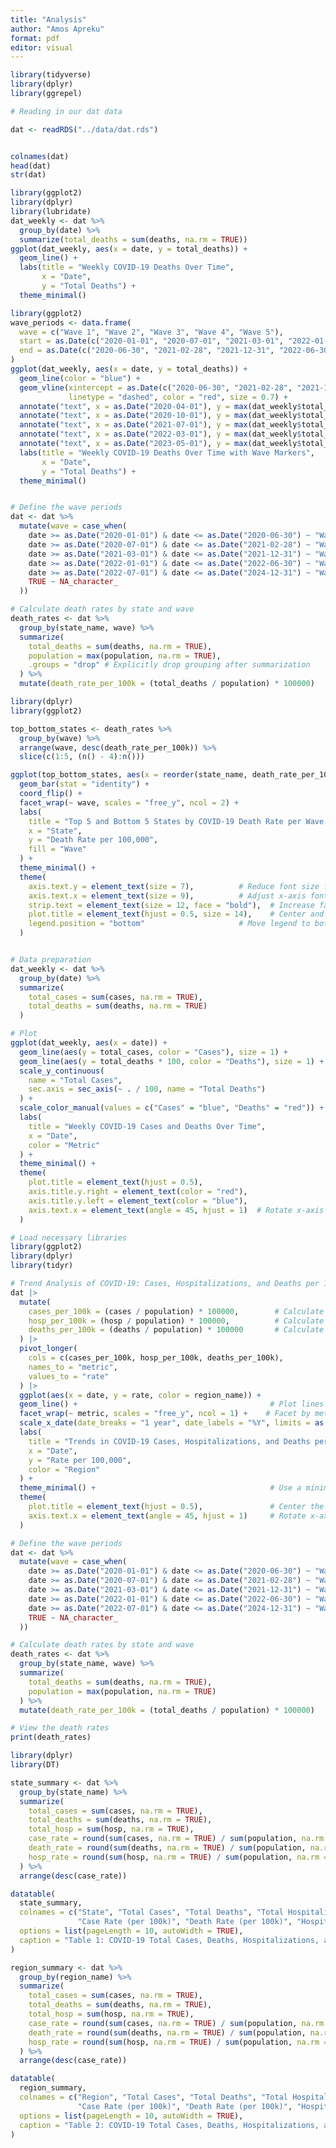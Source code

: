 ```yaml
---
title: "Analysis"
author: "Amos Apreku"
format: pdf
editor: visual
---
```


```r
library(tidyverse)
library(dplyr)
library(ggrepel)
```

```r
# Reading in our dat data

dat <- readRDS("../data/dat.rds")



```

```r
colnames(dat)
head(dat)
str(dat)

```

```r
library(ggplot2)
library(dplyr)
library(lubridate)
dat_weekly <- dat %>%
  group_by(date) %>%
  summarize(total_deaths = sum(deaths, na.rm = TRUE))
ggplot(dat_weekly, aes(x = date, y = total_deaths)) +
  geom_line() +
  labs(title = "Weekly COVID-19 Deaths Over Time",
       x = "Date",
       y = "Total Deaths") +
  theme_minimal()

```

```r
library(ggplot2)
wave_periods <- data.frame(
  wave = c("Wave 1", "Wave 2", "Wave 3", "Wave 4", "Wave 5"),
  start = as.Date(c("2020-01-01", "2020-07-01", "2021-03-01", "2022-01-01", "2022-07-01")),
  end = as.Date(c("2020-06-30", "2021-02-28", "2021-12-31", "2022-06-30", "2024-12-31"))
)
ggplot(dat_weekly, aes(x = date, y = total_deaths)) +
  geom_line(color = "blue") +
  geom_vline(xintercept = as.Date(c("2020-06-30", "2021-02-28", "2021-12-31", "2022-06-30")), 
             linetype = "dashed", color = "red", size = 0.7) +
  annotate("text", x = as.Date("2020-04-01"), y = max(dat_weekly$total_deaths, na.rm = TRUE) * 0.9, label = "Wave 1", size = 4, color = "black") +
  annotate("text", x = as.Date("2020-10-01"), y = max(dat_weekly$total_deaths, na.rm = TRUE) * 0.9, label = "Wave 2", size = 4, color = "black") +
  annotate("text", x = as.Date("2021-07-01"), y = max(dat_weekly$total_deaths, na.rm = TRUE) * 0.9, label = "Wave 3", size = 4, color = "black") +
  annotate("text", x = as.Date("2022-03-01"), y = max(dat_weekly$total_deaths, na.rm = TRUE) * 0.9, label = "Wave 4", size = 4, color = "black") +
  annotate("text", x = as.Date("2023-05-01"), y = max(dat_weekly$total_deaths, na.rm = TRUE) * 0.9, label = "Wave 5", size = 4, color = "black") +
  labs(title = "Weekly COVID-19 Deaths Over Time with Wave Markers",
       x = "Date",
       y = "Total Deaths") +
  theme_minimal()

```

```r

```

```r
# Define the wave periods
dat <- dat %>%
  mutate(wave = case_when(
    date >= as.Date("2020-01-01") & date <= as.Date("2020-06-30") ~ "Wave 1",
    date >= as.Date("2020-07-01") & date <= as.Date("2021-02-28") ~ "Wave 2",
    date >= as.Date("2021-03-01") & date <= as.Date("2021-12-31") ~ "Wave 3",
    date >= as.Date("2022-01-01") & date <= as.Date("2022-06-30") ~ "Wave 4",
    date >= as.Date("2022-07-01") & date <= as.Date("2024-12-31") ~ "Wave 5",
    TRUE ~ NA_character_
  ))

# Calculate death rates by state and wave
death_rates <- dat %>%
  group_by(state_name, wave) %>%
  summarize(
    total_deaths = sum(deaths, na.rm = TRUE),
    population = max(population, na.rm = TRUE),
    .groups = "drop" # Explicitly drop grouping after summarization
  ) %>%
  mutate(death_rate_per_100k = (total_deaths / population) * 100000)


```

```r
library(dplyr)
library(ggplot2)

top_bottom_states <- death_rates %>%
  group_by(wave) %>%
  arrange(wave, desc(death_rate_per_100k)) %>%
  slice(c(1:5, (n() - 4):n()))  

ggplot(top_bottom_states, aes(x = reorder(state_name, death_rate_per_100k), y = death_rate_per_100k, fill = wave)) +
  geom_bar(stat = "identity") +
  coord_flip() +
  facet_wrap(~ wave, scales = "free_y", ncol = 2) + 
  labs(
    title = "Top 5 and Bottom 5 States by COVID-19 Death Rate per Wave in US",
    x = "State",
    y = "Death Rate per 100,000",
    fill = "Wave"
  ) +
  theme_minimal() +
  theme(
    axis.text.y = element_text(size = 7),          # Reduce font size for state names
    axis.text.x = element_text(size = 9),          # Adjust x-axis font size
    strip.text = element_text(size = 12, face = "bold"),  # Increase facet label size
    plot.title = element_text(hjust = 0.5, size = 14),    # Center and enlarge the plot title
    legend.position = "bottom"                     # Move legend to bottom for more space
  )
```

```r


```

```r
# Data preparation
dat_weekly <- dat %>%
  group_by(date) %>%
  summarize(
    total_cases = sum(cases, na.rm = TRUE),
    total_deaths = sum(deaths, na.rm = TRUE)
  )

# Plot
ggplot(dat_weekly, aes(x = date)) +
  geom_line(aes(y = total_cases, color = "Cases"), size = 1) +
  geom_line(aes(y = total_deaths * 100, color = "Deaths"), size = 1) +  # Scale deaths for visualization
  scale_y_continuous(
    name = "Total Cases",
    sec.axis = sec_axis(~ . / 100, name = "Total Deaths")
  ) +
  scale_color_manual(values = c("Cases" = "blue", "Deaths" = "red")) +
  labs(
    title = "Weekly COVID-19 Cases and Deaths Over Time",
    x = "Date",
    color = "Metric"
  ) +
  theme_minimal() +
  theme(
    plot.title = element_text(hjust = 0.5),
    axis.title.y.right = element_text(color = "red"),
    axis.title.y.left = element_text(color = "blue"),
    axis.text.x = element_text(angle = 45, hjust = 1)  # Rotate x-axis labels for readability
  )
```

```r

# Load necessary libraries
library(ggplot2)
library(dplyr)
library(tidyr)

# Trend Analysis of COVID-19: Cases, Hospitalizations, and Deaths per 100,000 People
dat |>
  mutate(
    cases_per_100k = (cases / population) * 100000,        # Calculate cases rate per 100,000
    hosp_per_100k = (hosp / population) * 100000,          # Calculate hospitalizations rate per 100,000
    deaths_per_100k = (deaths / population) * 100000       # Calculate deaths rate per 100,000
  ) |>
  pivot_longer(
    cols = c(cases_per_100k, hosp_per_100k, deaths_per_100k),
    names_to = "metric",
    values_to = "rate"
  ) |>
  ggplot(aes(x = date, y = rate, color = region_name)) +
  geom_line() +                                           # Plot lines
  facet_wrap(~ metric, scales = "free_y", ncol = 1) +    # Facet by metric, with free y-scales for each facet
  scale_x_date(date_breaks = "1 year", date_labels = "%Y", limits = as.Date(c("2020-01-01", "2024-12-31"))) +
  labs(
    title = "Trends in COVID-19 Cases, Hospitalizations, and Deaths per 100,000 People",
    x = "Date",
    y = "Rate per 100,000",
    color = "Region"
  ) +
  theme_minimal() +                                       # Use a minimal theme for clean visualization
  theme(
    plot.title = element_text(hjust = 0.5),               # Center the plot title
    axis.text.x = element_text(angle = 45, hjust = 1)     # Rotate x-axis labels for readability
  )


```

```r
# Define the wave periods
dat <- dat %>%
  mutate(wave = case_when(
    date >= as.Date("2020-01-01") & date <= as.Date("2020-06-30") ~ "Wave 1",
    date >= as.Date("2020-07-01") & date <= as.Date("2021-02-28") ~ "Wave 2",
    date >= as.Date("2021-03-01") & date <= as.Date("2021-12-31") ~ "Wave 3",
    date >= as.Date("2022-01-01") & date <= as.Date("2022-06-30") ~ "Wave 4",
    date >= as.Date("2022-07-01") & date <= as.Date("2024-12-31") ~ "Wave 5",
    TRUE ~ NA_character_
  ))

# Calculate death rates by state and wave
death_rates <- dat %>%
  group_by(state_name, wave) %>%
  summarize(
    total_deaths = sum(deaths, na.rm = TRUE),
    population = max(population, na.rm = TRUE)
  ) %>%
  mutate(death_rate_per_100k = (total_deaths / population) * 100000)

# View the death rates
print(death_rates)


```

```r
library(dplyr)
library(DT)

state_summary <- dat %>%
  group_by(state_name) %>%
  summarize(
    total_cases = sum(cases, na.rm = TRUE),
    total_deaths = sum(deaths, na.rm = TRUE),
    total_hosp = sum(hosp, na.rm = TRUE),
    case_rate = round(sum(cases, na.rm = TRUE) / sum(population, na.rm = TRUE) * 100000),
    death_rate = round(sum(deaths, na.rm = TRUE) / sum(population, na.rm = TRUE) * 100000),
    hosp_rate = round(sum(hosp, na.rm = TRUE) / sum(population, na.rm = TRUE) * 100000)
  ) %>%
  arrange(desc(case_rate))

datatable(
  state_summary,
  colnames = c("State", "Total Cases", "Total Deaths", "Total Hospitalizations", 
               "Case Rate (per 100k)", "Death Rate (per 100k)", "Hospitalization Rate (per 100k)"),
  options = list(pageLength = 10, autoWidth = TRUE),
  caption = "Table 1: COVID-19 Total Cases, Deaths, Hospitalizations, and Rates by State"
)

```

```r
region_summary <- dat %>%
  group_by(region_name) %>%
  summarize(
    total_cases = sum(cases, na.rm = TRUE),
    total_deaths = sum(deaths, na.rm = TRUE),
    total_hosp = sum(hosp, na.rm = TRUE),
    case_rate = round(sum(cases, na.rm = TRUE) / sum(population, na.rm = TRUE) * 100000),
    death_rate = round(sum(deaths, na.rm = TRUE) / sum(population, na.rm = TRUE) * 100000),
    hosp_rate = round(sum(hosp, na.rm = TRUE) / sum(population, na.rm = TRUE) * 100000)
  ) %>%
  arrange(desc(case_rate))

datatable(
  region_summary,
  colnames = c("Region", "Total Cases", "Total Deaths", "Total Hospitalizations", 
               "Case Rate (per 100k)", "Death Rate (per 100k)", "Hospitalization Rate (per 100k)"),
  options = list(pageLength = 10, autoWidth = TRUE),
  caption = "Table 2: COVID-19 Total Cases, Deaths, Hospitalizations, and Rates by Region"
)

```
